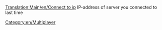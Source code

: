 [[Translation:Main/en/Connect to ip]]
{{en/-}}
IP-address of server you connected to last time

[[Category:en/Multiplayer]]